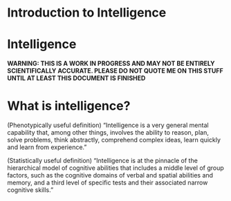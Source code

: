 # Introduction to Intelligence {.unnumbered}

# Intelligence

__WARNING: THIS IS A WORK IN PROGRESS AND MAY NOT BE ENTIRELY SCIENTIFICALLY ACCURATE. PLEASE DO NOT QUOTE ME ON THIS STUFF UNTIL AT LEAST THIS DOCUMENT IS FINISHED__

# What is intelligence?

(Phenotypically useful definition) “Intelligence is a very general mental capability that, among other things, involves the ability to reason, plan, solve problems, think abstractly, comprehend complex ideas, learn quickly and learn from experience.”

(Statistically useful definition) “Intelligence is at the pinnacle of the hierarchical model of cognitive abilities that includes a middle level of group factors, such as the cognitive domains of verbal and spatial abilities and memory, and a third level of specific tests and their associated narrow cognitive skills.”
